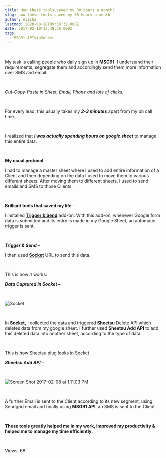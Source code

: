 ```yaml
---
title: How these tools saved my 30 hours a month?
slug: how-these-tools-saved-my-30-hours-a-month
author: Alisha
lastmod: 2020-08-18T09:38:39.000Z
date: 2017-02-10T13:49:36.000Z
tags:
  - MSG91 APIviaSocket
---
```


 


My task is calling people who daily sign up in **MSG91**. I understand their requirements, segregate them and accordingly send them more information over SMS and email.


 


*Cut-Copy-Paste in Sheet, Email, Phone and lots of clicks.*


 


For every lead, this usually takes my ***2-3 minutes*** apart from my on call time. 


 


I realized that ***I was actually spending hours on google sheet*** to manage this entire data. 


 


**My usual protocol** –


I had to manage a master sheet where I used to add entire information of a Client and then depending on the data I used to move them to various different sheets. After moving them to different sheets, I used to send emails and SMS to those Clients.


 


**Brilliant tools that saved my life** –


I installed [**Trigger & Send**](https://learn.viasocket.com/trigger-send-4caf8b2f80f1#.mtz4zx5na) add-on. With this add-on, whenever Google form data is submitted and its entry is made in my Google Sheet, an automatic trigger is sent.


 


***Trigger & Send –***



I then used [**Socket**](https://viasocket.com/) URL to send this data. 


 


This is how it works:


***Data Captured in Socket –***


 


![Socket ](https://images-msg91.s3.ap-south-1.amazonaws.com/content/images/wordpress/2017/02/Screen-Shot-2017-02-08-at-11.27.17-AM.png)


 


In **[Socket](https://viasocket.com),** I collected the data and triggered [**Sheetsu**](https://sheetsu.com/) Delete API which deletes data from my google sheet. I further used **Sheetsu Add API** to add this deleted data into another sheet, according to the type of data.


 


This is how Sheetsu plug looks in Socket


***Sheetsu Add API –***


 


![Screen Shot 2017-02-08 at 1.11.03 PM](https://images-msg91.s3.ap-south-1.amazonaws.com/content/images/wordpress/2017/02/Screen-Shot-2017-02-08-at-1.11.03-PM.png)


 


A further Email is sent to the Client according to its new segment, using Sendgrid email and finally using **MSG91 API**, an SMS is sent to the Client.


 


**These tools greatly** **helped me in my work, improved my productivity & helped me to manage my time efficiently.**


 


 Views: 68


